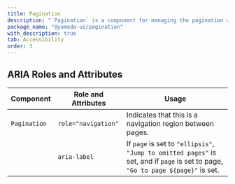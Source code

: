 ```yaml
---
title: Pagination
description: "`Pagination` is a component for managing the pagination and navigation of content."
package_name: "@yamada-ui/pagination"
with_description: true
tab: Accessibility
order: 3
---
```


## ARIA Roles and Attributes

| Component    | Role and Attributes | Usage                                                                                                                            |
| ------------ | ------------------- | -------------------------------------------------------------------------------------------------------------------------------- |
| `Pagination` | `role="navigation"` | Indicates that this is a navigation region between pages.                                                                        |
|              | `aria-label`        | If `page` is set to `"ellipsis"`, `"Jump to omitted pages"` is set, and if `page` is set to page, `"Go to page ${page}"` is set. |

